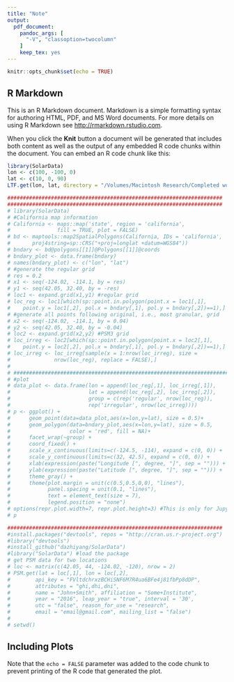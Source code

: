 ```yaml
---
title: "Note"
output: 
  pdf_document: 
    pandoc_args: [
      "-V", "classoption=twocolumn"
    ]
    keep_tex: yes
---
```


```r
knitr::opts_chunk$set(echo = TRUE)
```

## R Markdown

This is an R Markdown document. Markdown is a simple formatting syntax for authoring HTML, PDF, and MS Word documents. For more details on using R Markdown see <http://rmarkdown.rstudio.com>.

When you click the **Knit** button a document will be generated that includes both content as well as the output of any embedded R code chunks within the document. You can embed an R code chunk like this:

```r
library(SolarData)
lon <- c(100, -100, 0)
lat <- c(10, 0, 90)
LTF.get(lon, lat, directory = "/Volumes/Macintosh Research/Completed works/Solar_Energy_2017c_Entropy/Data/Linke Turbidity")
```




```r
#####################################################################
#####################################################################
# library(SolarData)
# #California map information
# California <- maps::map('state', region = 'california', 
#               fill = TRUE, plot = FALSE)
# bd <- maptools::map2SpatialPolygons(California, IDs = 'california',
#       proj4string=sp::CRS("+proj=longlat +datum=WGS84"))
# bndary <- bd@polygons[[1]]@Polygons[[1]]@coords
# bndary_plot <- data.frame(bndary)
# names(bndary_plot) <- c("lon", "lat")
# #generate the regular grid
# res = 0.2
# x1 <- seq(-124.02, -114.1, by = res)
# y1 <- seq(42.05, 32.40, by = -res)
# loc1 <- expand.grid(x1,y1) #regular grid
# loc_reg <- loc1[which(sp::point.in.polygon(point.x = loc1[,1], 
#    point.y = loc1[,2], pol.x = bndary[,1], pol.y = bndary[,2])==1),]
# #generate all points following original, i.e., most granular, grid
# x2 <- seq(-124.02, -114.1, by = 0.04)
# y2 <- seq(42.05, 32.40, by = -0.04)
# loc2 <- expand.grid(x2,y2) #PSM3 grid
# loc_irreg <- loc2[which(sp::point.in.polygon(point.x = loc2[,1], 
#    point.y = loc2[,2], pol.x = bndary[,1], pol.y = bndary[,2])==1),]
# loc_irreg <- loc_irreg[sample(x = 1:nrow(loc_irreg), size = 
#              nrow(loc_reg), replace = FALSE),]
# 
# #####################################################################
# #plot
# data_plot <- data.frame(lon = append(loc_reg[,1], loc_irreg[,1]), 
#                         lat = append(loc_reg[,2], loc_irreg[,2]), 
#                         group = c(rep('regular', nrow(loc_reg)), 
#                         rep('irregular', nrow(loc_irreg))))
# p <- ggplot() + 
#      geom_point(data=data_plot,aes(x=lon,y=lat), size = 0.5)+
#      geom_polygon(data=bndary_plot,aes(x=lon,y=lat), size = 0.5, 
#                   color = 'red', fill = NA)+
#      facet_wrap(~group) +
#      coord_fixed() +
#      scale_x_continuous(limits=c(-124.5, -114), expand = c(0, 0)) +
#      scale_y_continuous(limits=c(32, 42.5), expand = c(0, 0)) +
#      xlab(expression(paste("Longitude [", degree, "]", sep = ""))) +
#      ylab(expression(paste("Latitude [", degree, "]", sep = ""))) +
#      theme_gray() +
#      theme(plot.margin = unit(c(0.5,0.5,0,0), "lines"), 
#            panel.spacing = unit(0.1, "lines"), 
#            text = element_text(size = 7), 
#            legend.position = "none")  
# options(repr.plot.width=7, repr.plot.height=3) #This is only for Jupyter, if you want to output in pdf, using the commented code below
# p
```


```r
#####################################################################
#install.packages("devtools", repos = "http://cran.us.r-project.org")
#library("devtools")
#install_github("dazhiyang/SolarData")
#library("SolarData") #load the package
# get PSM data for two locations
# loc <- matrix(c(42.05, 44, -124.02, -120), nrow = 2)
# PSM.get(lat = loc[,1], lon = loc[,2],
#        api_key = "FVltdchrxzBCHiSNF6M7R4ua6BFe4j81fbPp8dDP",
#        attributes = "ghi,dhi,dni",
#        name = "John+Smith", affiliation = "Some+Institute",
#        year = "2016", leap_year = "true", interval = '30',
#        utc = "false", reason_for_use = "research",
#        email = "email@gmail.com", mailing_list = "false")
# 
# setwd()

```





## Including Plots

Note that the `echo = FALSE` parameter was added to the code chunk to prevent printing of the R code that generated the plot.
